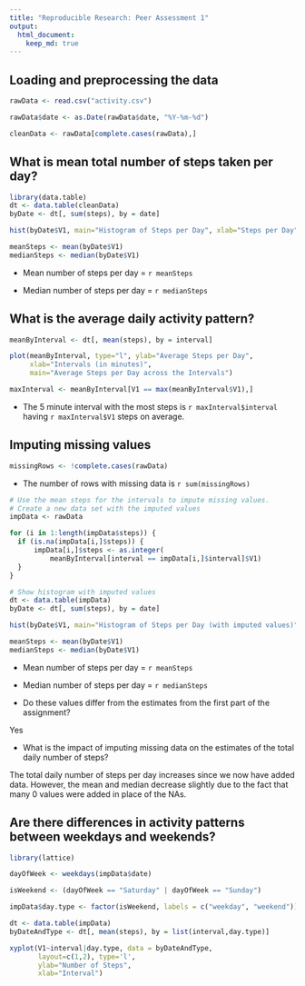 ```yaml
---
title: "Reproducible Research: Peer Assessment 1"
output: 
  html_document:
    keep_md: true
---
```



## Loading and preprocessing the data
```r
rawData <- read.csv("activity.csv")

rawData$date <- as.Date(rawData$date, "%Y-%m-%d")

cleanData <- rawData[complete.cases(rawData),]

```

## What is mean total number of steps taken per day?
```r
library(data.table)
dt <- data.table(cleanData)
byDate <- dt[, sum(steps), by = date]

hist(byDate$V1, main="Histogram of Steps per Day", xlab="Steps per Day")

```

```r
meanSteps <- mean(byDate$V1)
medianSteps <- median(byDate$V1)

```

- Mean number of steps per day = `r meanSteps `

- Median number of steps per day = `r medianSteps `

## What is the average daily activity pattern?

```r
meanByInterval <- dt[, mean(steps), by = interval]

plot(meanByInterval, type="l", ylab="Average Steps per Day",
     xlab="Intervals (in minutes)",
     main="Average Steps per Day across the Intervals")

```

```r
maxInterval <- meanByInterval[V1 == max(meanByInterval$V1),]
```
- The 5 minute interval with the most steps is `r maxInterval$interval ` having `r maxInterval$V1 ` steps on average.

## Imputing missing values
```r
missingRows <- !complete.cases(rawData)

```
- The number of rows with missing data is `r sum(missingRows) `

```r
# Use the mean steps for the intervals to impute missing values.
# Create a new data set with the imputed values
impData <- rawData

for (i in 1:length(impData$steps)) {
  if (is.na(impData[i,]$steps)) {
      impData[i,]$steps <- as.integer(
          meanByInterval[interval == impData[i,]$interval]$V1)
  }
}

# Show histogram with imputed values
dt <- data.table(impData)
byDate <- dt[, sum(steps), by = date]

hist(byDate$V1, main="Histogram of Steps per Day (with imputed values)", xlab="Steps per Day")

```

```r
meanSteps <- mean(byDate$V1)
medianSteps <- median(byDate$V1)

```

- Mean number of steps per day = `r meanSteps `

- Median number of steps per day = `r medianSteps `

- Do these values differ from the estimates from the first part of the assignment?

Yes

- What is the impact of imputing missing data on the estimates of the total daily number of steps?

The total daily number of steps per day increases since we now have added data.  However, the mean and median decrease slightly due to the fact that many 0 values were added in place of the NAs.

## Are there differences in activity patterns between weekdays and weekends?
```r
library(lattice)

dayOfWeek <- weekdays(impData$date)

isWeekend <- (dayOfWeek == "Saturday" | dayOfWeek == "Sunday")

impData$day.type <- factor(isWeekend, labels = c("weekday", "weekend"))

dt <- data.table(impData)
byDateAndType <- dt[, mean(steps), by = list(interval,day.type)]

xyplot(V1~interval|day.type, data = byDateAndType,
       layout=c(1,2), type='l',
       ylab="Number of Steps",
       xlab="Interval")


```